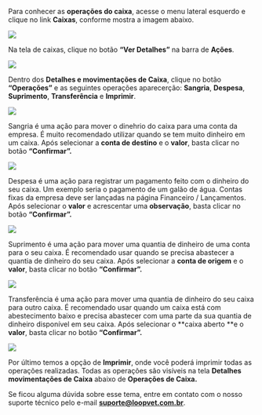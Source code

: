 Para conhecer as **operações do caixa**, acesse o menu lateral esquerdo e clique no link **Caixas**, conforme mostra a imagem abaixo.

<img src="/imagem-1.0-link-caixas-1.webp" />

Na tela de caixas, clique no botão **“Ver Detalhes”** na barra de **Ações**.

<img src="/imagem-1.1-tela-caixas-1.webp" />

Dentro dos **Detalhes e movimentações de Caixa**, clique no botão **“Operações”** e as seguintes operações aparecerção: **Sangria**, **Despesa**, **Suprimento**, **Transferência** e **Imprimir**.

<img src="/imagem-1.3-detalhes-movimentacoes-de-caixa.webp" />

Sangria é uma ação para mover o dinehrio do caixa para uma conta da empresa. É muito recomendado utilizar quando se tem muito dinheiro em um caixa. Após selecionar a **conta de destino** e o **valor**, basta clicar no botão **“Confirmar”.**

<img src="/imagem-1.4-janela-sangria.webp" />

Despesa é uma ação para registrar um pagamento feito com o dinheiro do seu caixa. Um exemplo seria o pagamento de um galão de água. Contas fixas da empresa deve ser lançadas na página Financeiro / Lançamentos. Após selecionar o **valor** e acrescentar uma **observação**, basta clicar no botão **“Confirmar”.**

<img src="/imagem-1.5-janela-despesas.webp" />

Suprimento é uma ação para mover uma quantia de dinheiro de uma conta para o seu caixa. É recomendado usar quando se precisa abastecer a quantia de dinheiro do seu caixa. Após selecionar a **conta de origem** e o **valor**, basta clicar no botão **“Confirmar”.**

<img src="/imagem-1.6-janela-suprimento.webp" />

Transferência é uma ação para mover uma quantia de dinheiro do seu caixa para outro caixa. É recomendado usar quando um caixa está com abestecimento baixo e precisa abastecer com uma parte da sua quantia de dinheiro disponível em seu caixa. Após selecionar o **caixa aberto **e o **valor**, basta clicar no botão **“Confirmar”.**

<img src="/imagem-1.7-janela-transferencia.webp" />

Por último temos a opção de **Imprimir**, onde você poderá imprimir todas as operações realizadas. Todas as operações são visíveis na tela **Detalhes movimentações de Caixa** abaixo de **Operações de Caixa.**

Se ficou alguma dúvida sobre esse tema, entre em contato com o nosso suporte técnico pelo e-mail **suporte@loopvet.com.br**.
